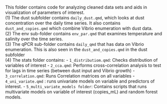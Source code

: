This folder contains code for analyzing cleaned data sets and aids in visualization of parameters of interest.\
(1) The dust subfolder contains `daily_dust.qmd`, which looks at dust concentration over the daily time series. It also contains `dust_and_copies.qmd` which combine Vibrio enumeration with dust data.\
(2) The env sub-folder contains `env_par.qmd` that examines temperature and salinity over the time series.\
(3) The qPCR sub-folder contains `daily_qmd` that has data on Vibrio enumeration. This is also seen in the `dust_and_copies.qmd` in the dust subfolder \
(4) The stats folder contains:
- `1_distributiom.qmd`: Checks distribution of variables of interest
- `2_cca.qmd`: Performs cross-correlation analysis to test for lags in time series (between dust input and Vibrio growth)
- `3_correlation.qmd`: Runs Correlation matrices on all variables
- `4_uni_variate.qmd` : runs univariate models on variable and predictors of interest.
- `5_multi_variate_models folder`: Contains scripts that runs multivariate models on variable of interest (copies_mL) and random forest models.
